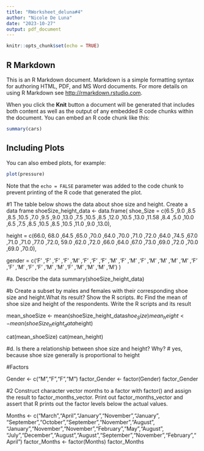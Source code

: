 ```yaml
---
title: "RWorksheet_deluna#4"
author: "Nicole De Luna"
date: "2023-10-27"
output: pdf_document
---
```


```r
knitr::opts_chunk$set(echo = TRUE)
```

## R Markdown

This is an R Markdown document. Markdown is a simple formatting syntax for authoring HTML, PDF, and MS Word documents. For more details on using R Markdown see <http://rmarkdown.rstudio.com>.

When you click the **Knit** button a document will be generated that includes both content as well as the output of any embedded R code chunks within the document. You can embed an R code chunk like this:

```r
summary(cars)
```

## Including Plots

You can also embed plots, for example:

```r
plot(pressure)
```

Note that the `echo = FALSE` parameter was added to the code chunk to prevent printing of the R code that generated the plot.


#1 The table below shows the data about shoe size and height. Create a data frame
shoeSize_height_data <- data.frame(
  shoe_Size = c(6.5 ,9.0 ,8.5 ,8.5 ,10.5 ,7.0 ,9.5 ,9.0 ,13.0 ,7.5 ,10.5 ,8.5 ,12.0 ,10.5 ,13.0 ,11.58 ,8.4 ,5.0 ,10.0 ,6.5 ,7.5 ,8.5 ,10.5 ,8.5 ,10.5 ,11.0 ,9.0 ,13.0),
 
  height = c(66.0, 68.0 ,64.5 ,65.0 ,70.0 ,64.0 ,70.0 ,71.0 ,72.0 ,64.0 ,74.5 ,67.0 ,71.0 ,71.0 ,77.0 ,72.0, 59.0 ,62.0 ,72.0 ,66.0 ,64.0 ,67.0 ,73.0 ,69.0 ,72.0 ,70.0 ,69.0 ,70.0),
 
  gender = c('F' ,'F' ,'F' ,'F' ,'M' ,'F' ,'F' ,'F' ,'M' ,'F' ,'M' ,'F' ,'M' ,'M' ,'M' ,'M' ,'F' ,'F' ,'M' ,'F' ,'F' ,'M' ,'M' ,'F' ,'M' ,'M' ,'M' ,'M')
)


#a. Describe the data
  summary(shoeSize_height_data)
 
#b Create a subset by males and females with their corresponding shoe size and height.What its result? Show the R scripts.
#c Find the mean of shoe size and height of the respondents. Write the R scripts and its result

  mean_shoeSize <- mean(shoeSize_height_data$shoe_Size)
  mean_height <- mean(shoeSize_height_data$height)
 
  cat(mean_shoeSize)
  cat(mean_height)

#d. Is there a relationship between shoe size and height? Why?
# yes, because shoe size generally is proportional to height

#Factors

Gender <- c("M","F","F","M")
factor_Gender <- factor(Gender)
factor_Gender

#2 Construct character vector months to a factor with factor() and assign the result to factor_months_vector. Print out factor_months_vector and assert that R prints out the factor levels below the actual values.  

Months <- c("March","April","January","November","January",
"September","October","September","November","August",
"January","November","November","February","May","August",
"July","December","August","August","September","November","February","April")
factor_Months <- factor(Months)
factor_Months







